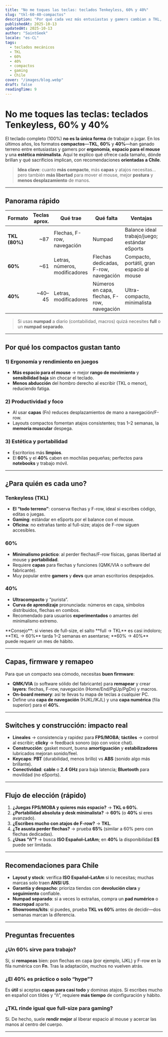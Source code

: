 ```yaml
---
title: "No me toques las teclas: teclados Tenkeyless, 60% y 40%"
slug: "tkl-60-40-compactos"
description: "Por qué cada vez más entusiastas y gamers cambian a TKL, 60% y 40%: ventajas, compromisos, ergonomía, productividad y recomendaciones para Chile."
publishedAt: 2025-10-13
updatedAt: 2025-10-13
author: "SaintGeek"
locale: "es-CL"
tags:
  - teclados mecánicos
  - TKL
  - 60%
  - 40%
  - compactos
  - gaming
  - Chile
cover: "/images/blog.webp"
draft: false
readingTime: 9
---
```


# No me toques las teclas: teclados **Tenkeyless**, **60%** y **40%**

El teclado completo (100%) **no es la única forma** de trabajar o jugar. En los últimos años, los formatos **compactos**—**TKL**, **60%** y **40%**—han ganado terreno entre entusiastas y gamers por **ergonomía**, **espacio para el mouse** y una **estética minimalista**. Aquí te explico qué ofrece cada tamaño, dónde brillan y qué sacrificios implican, con recomendaciones **orientadas a Chile**.

> **Idea clave**: cuanto **más compacto**, más **capas** y atajos necesitas… pero también **más libertad** para mover el mouse, mejor **postura** y **menos desplazamiento** de manos.

---

## Panorama rápido

| Formato | Teclas aprox. | Qué trae | Qué falta | Ventajas | Compromisos |
|---|---:|---|---|---|---|
| **TKL (80%)** | ~87 | Flechas, F-row, navegación | Numpad | Balance ideal trabajo/juego; estándar eSports | Ocupa algo más de escritorio |
| **60%** | ~61 | Letras, números, modificadores | Flechas dedicadas, F-row, navegación | Compacto, portátil, gran espacio al mouse | Flechas y F-row en **capas** |
| **40%** | ~40–45 | Letras, modificadores | Números en capa, flechas, F-row, navegación | Ultra-compacto, minimalista | Curva de aprendizaje **alta**; capas para casi todo |

> Si usas **numpad** a diario (contabilidad, macros) quizá necesites **full** o un **numpad separado**.

---

## Por qué los compactos gustan tanto

### 1) Ergonomía y rendimiento en juegos
- **Más espacio para el mouse** → mejor **rango de movimiento** y **sensibilidad baja** sin chocar el teclado.  
- **Menos abducción** del hombro derecho al escribir (TKL o menor), reduciendo fatiga.

### 2) Productividad y foco
- Al usar **capas** (Fn) reduces desplazamientos de mano a navegación/F-row.  
- Layouts compactos fomentan atajos consistentes; tras 1–2 semanas, la **memoria muscular** despega.

### 3) Estética y portabilidad
- Escritorios más **limpios**.  
- El **60%** y el **40%** caben en mochilas pequeñas; perfectos para **notebooks** y trabajo móvil.

---

## ¿Para quién es cada uno?

### Tenkeyless (TKL)
- **El “todo terreno”**: conserva flechas y F-row, ideal si escribes código, editas o juegas.  
- **Gaming**: estándar en eSports por el balance con el mouse.  
- **Oficina**: no extrañas tanto al full-size; atajos de F-row siguen accesibles.

### 60%
- **Minimalismo práctico**: al perder flechas/F-row físicas, ganas libertad al mouse y **portabilidad**.  
- Requiere **capas** para flechas y funciones (QMK/VIA o software del fabricante).  
- Muy popular entre **gamers** y **devs** que aman escritorios despejados.

### 40%
- **Ultracompacto** y “purista”.  
- **Curva de aprendizaje** pronunciada: números en capa, símbolos distribuidos, flechas en combos.  
- Recomendado para usuarios **experimentados** o amantes del minimalismo extremo.

<Note>
**Consejo**: si vienes de full-size, el salto **full → TKL** es casi indoloro; **TKL → 60%** tarda 1–2 semanas en asentarse; **60% → 40%** puede requerir un mes de hábito.
</Note>

---

## Capas, firmware y remapeo

Para que un compacto sea cómodo, necesitas **buen firmware**:

- **QMK/VIA** (o software sólido del fabricante) para **remapear** y crear **layers**: flechas, F-row, navegación (Home/End/PgUp/PgDn) y macros.  
- **On-board memory**: así te llevas tu mapa de teclas a cualquier PC.  
- Define una **capa de navegación** (HJKL/IKJL) y una **capa numérica** (fila superior) para el **40%**.

---

## Switches y construcción: impacto real

- **Lineales** → consistencia y rapidez para **FPS/MOBA**; **táctiles** → control al escribir; **clicky** → feedback sonoro (ojo con voice chat).  
- **Construcción**: gasket mount, buena **amortiguación** y **estabilizadores** lubricados mejoran sonido/feel.  
- **Keycaps**: **PBT** (durabilidad, menos brillo) vs **ABS** (sonido algo más brillante).  
- **Conectividad**: **cable** o **2.4 GHz** para baja latencia; **Bluetooth** para movilidad (no eSports).

---

## Flujo de elección (rápido)

1. **¿Juegas FPS/MOBA y quieres más espacio?** → **TKL o 60%**.  
2. **¿Portabilidad absoluta y desk minimalista?** → **60%** (o **40%** si eres avanzado).  
3. **¿Escribes mucho con atajos de F-row?** → **TKL**.  
4. **¿Te asusta perder flechas?** → prueba **65%** (similar a 60% pero con flechas dedicadas).  
5. **¿Usas “ñ”?** → busca **ISO Español–LatAm**; en **40%** la disponibilidad **ES** puede ser limitada.

---

## Recomendaciones para Chile

- **Layout y stock**: verifica **ISO Español–LatAm** si lo necesitas; muchas marcas solo traen **ANSI US**.  
- **Garantía y despacho**: prioriza tiendas con **devolución clara** y **seguimiento** confiable.  
- **Numpad separado**: si a veces lo extrañas, compra un **pad numérico** o **macropad** aparte.  
- **Showrooms/kits**: si puedes, prueba **TKL vs 60%** antes de decidir—dos semanas marcan la diferencia.

---

## Preguntas frecuentes

### ¿Un 60% sirve para trabajo?
Sí, si **remapeas** bien: pon flechas en capa (por ejemplo, IJKL) y F-row en la fila numérica con **Fn**. Tras la adaptación, muchos no vuelven atrás.

### ¿El 40% es práctico o solo “hype”?
Es **útil** si aceptas **capas para casi todo** y dominas atajos. Si escribes mucho en español con tildes y “ñ”, requiere **más tiempo** de configuración y hábito.

### ¿TKL rinde igual que full-size para gaming?
Sí. De hecho, suele **rendir mejor** al liberar espacio al mouse y acercar las manos al centro del cuerpo.

---
